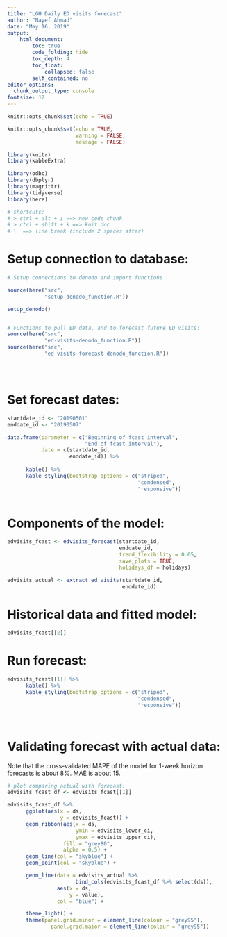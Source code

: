 ```yaml
---
title: "LGH Daily ED visits forecast"
author: "Nayef Ahmad"
date: "May 16, 2019"
output: 
    html_document: 
        toc: true
        code_folding: hide
        toc_depth: 4
        toc_float: 
            collapsed: false
        self_contained: no
editor_options: 
  chunk_output_type: console
fontsize: 12
---
```


```r
knitr::opts_chunk$set(echo = TRUE)

knitr::opts_chunk$set(echo = TRUE, 
                      warning = FALSE, 
                      message = FALSE)

library(knitr)
library(kableExtra)

library(odbc)
library(dbplyr)
library(magrittr)  
library(tidyverse)
library(here)

# shortcuts: 
# > ctrl + alt + i ==> new code chunk
# > ctrl + shift + k ==> knit doc 
# \  ==> line break (include 2 spaces after)

```

# Setup connection to database: 

```r
# Setup connections to denodo and import functions

source(here("src", 
            "setup-denodo_function.R"))

setup_denodo()


# Functions to pull ED data, and to forecast future ED visits:
source(here("src", 
            "ed-visits-denodo_function.R"))
source(here("src", 
            "ed-visits-forecast-denodo_function.R"))





```


# Set forecast dates: 

```r
startdate_id <- "20190501"
enddate_id <- "20190507" 

data.frame(parameter = c("Beginning of fcast interval", 
                         "End of fcast interval"), 
           date = c(startdate_id, 
                    enddate_id)) %>% 
      
      kable() %>% 
      kable_styling(bootstrap_options = c("striped",
                                          "condensed", 
                                          "responsive"))
                                          


```




# Components of the model: 
```r
edvisits_fcast <- edvisits_forecast(startdate_id,
                                    enddate_id,
                                    trend_flexibility = 0.05,
                                    save_plots = TRUE,
                                    holidays_df = holidays)

edvisits_actual <- extract_ed_visits(startdate_id,
                                     enddate_id)


```


# Historical data and fitted model: 
```r
edvisits_fcast[[2]]
```



# Run forecast: 
```r
edvisits_fcast[[1]] %>% 
      kable() %>% 
      kable_styling(bootstrap_options = c("striped",
                                          "condensed", 
                                          "responsive"))
```

\  
\  
\  

# Validating forecast with actual data: 
Note that the cross-validated MAPE of the model for 1-week horizon forecasts is about 8%. MAE is about 15. 


```r
# plot comparing actual with forecast: 
edvisits_fcast_df <- edvisits_fcast[[1]]

edvisits_fcast_df %>%
      ggplot(aes(x = ds,
                 y = edvisits_fcast)) +
      geom_ribbon(aes(x = ds,
                      ymin = edvisits_lower_ci,
                      ymax = edvisits_upper_ci),
                  fill = "grey80",
                  alpha = 0.5) +
      geom_line(col = "skyblue") +
      geom_point(col = "skyblue") +

      geom_line(data = edvisits_actual %>%
                      bind_cols(edvisits_fcast_df %>% select(ds)),
                aes(x = ds,
                    y = value),
                col = "blue") +

      theme_light() +
      theme(panel.grid.minor = element_line(colour = "grey95"),
              panel.grid.major = element_line(colour = "grey95"))

```



